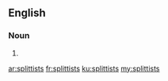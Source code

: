 ==English==

===Noun===
{{head|en}}

# {{plural of|splittist}}

[[ar:splittists]]
[[fr:splittists]]
[[ku:splittists]]
[[my:splittists]]